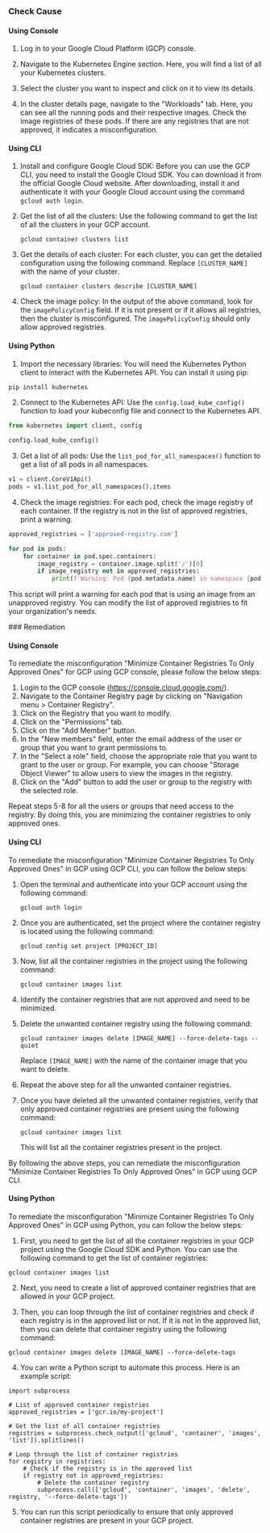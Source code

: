 

<Tabs><Tab title='Cause'>
### Check Cause

#### Using Console

1. Log in to your Google Cloud Platform (GCP) console.

2. Navigate to the Kubernetes Engine section. Here, you will find a list of all your Kubernetes clusters.

3. Select the cluster you want to inspect and click on it to view its details.

4. In the cluster details page, navigate to the "Workloads" tab. Here, you can see all the running pods and their respective images. Check the image registries of these pods. If there are any registries that are not approved, it indicates a misconfiguration.

#### Using CLI

1. Install and configure Google Cloud SDK: Before you can use the GCP CLI, you need to install the Google Cloud SDK. You can download it from the official Google Cloud website. After downloading, install it and authenticate it with your Google Cloud account using the command `gcloud auth login`.

2. Get the list of all the clusters: Use the following command to get the list of all the clusters in your GCP account.

    ```
    gcloud container clusters list
    ```

3. Get the details of each cluster: For each cluster, you can get the detailed configuration using the following command. Replace `[CLUSTER_NAME]` with the name of your cluster.

    ```
    gcloud container clusters describe [CLUSTER_NAME]
    ```

4. Check the image policy: In the output of the above command, look for the `imagePolicyConfig` field. If it is not present or if it allows all registries, then the cluster is misconfigured. The `imagePolicyConfig` should only allow approved registries.

#### Using Python

1. Import the necessary libraries: You will need the Kubernetes Python client to interact with the Kubernetes API. You can install it using pip:

```python
pip install kubernetes
```

2. Connect to the Kubernetes API: Use the `config.load_kube_config()` function to load your kubeconfig file and connect to the Kubernetes API.

```python
from kubernetes import client, config

config.load_kube_config()
```

3. Get a list of all pods: Use the `list_pod_for_all_namespaces()` function to get a list of all pods in all namespaces.

```python
v1 = client.CoreV1Api()
pods = v1.list_pod_for_all_namespaces().items
```

4. Check the image registries: For each pod, check the image registry of each container. If the registry is not in the list of approved registries, print a warning.

```python
approved_registries = ['approved-registry.com']

for pod in pods:
    for container in pod.spec.containers:
        image_registry = container.image.split('/')[0]
        if image_registry not in approved_registries:
            print(f'Warning: Pod {pod.metadata.name} in namespace {pod.metadata.namespace} is using an unapproved image registry: {image_registry}')
```

This script will print a warning for each pod that is using an image from an unapproved registry. You can modify the list of approved registries to fit your organization's needs.

</Tab>

<Tab title='Remediation'>
### Remediation

#### Using Console

To remediate the misconfiguration "Minimize Container Registries To Only Approved Ones" for GCP using GCP console, please follow the below steps:

1. Login to the GCP console (https://console.cloud.google.com/).
2. Navigate to the Container Registry page by clicking on "Navigation menu > Container Registry".
3. Click on the Registry that you want to modify.
4. Click on the "Permissions" tab.
5. Click on the "Add Member" button.
6. In the "New members" field, enter the email address of the user or group that you want to grant permissions to.
7. In the "Select a role" field, choose the appropriate role that you want to grant to the user or group. For example, you can choose "Storage Object Viewer" to allow users to view the images in the registry.
8. Click on the "Add" button to add the user or group to the registry with the selected role.

Repeat steps 5-8 for all the users or groups that need access to the registry. By doing this, you are minimizing the container registries to only approved ones.

#### Using CLI

To remediate the misconfiguration "Minimize Container Registries To Only Approved Ones" in GCP using GCP CLI, you can follow the below steps:

1. Open the terminal and authenticate into your GCP account using the following command:
   
   ```
   gcloud auth login
   ```
   
2. Once you are authenticated, set the project where the container registry is located using the following command:

   ```
   gcloud config set project [PROJECT_ID]
   ```

3. Now, list all the container registries in the project using the following command:

   ```
   gcloud container images list
   ```

4. Identify the container registries that are not approved and need to be minimized.

5. Delete the unwanted container registry using the following command:

   ```
   gcloud container images delete [IMAGE_NAME] --force-delete-tags --quiet
   ```

   Replace `[IMAGE_NAME]` with the name of the container image that you want to delete.

6. Repeat the above step for all the unwanted container registries.

7. Once you have deleted all the unwanted container registries, verify that only approved container registries are present using the following command:

   ```
   gcloud container images list
   ```

   This will list all the container registries present in the project.

By following the above steps, you can remediate the misconfiguration "Minimize Container Registries To Only Approved Ones" in GCP using GCP CLI.

#### Using Python

To remediate the misconfiguration "Minimize Container Registries To Only Approved Ones" in GCP using Python, you can follow the below steps:

1. First, you need to get the list of all the container registries in your GCP project using the Google Cloud SDK and Python. You can use the following command to get the list of container registries:

```
gcloud container images list
```

2. Next, you need to create a list of approved container registries that are allowed in your GCP project.

3. Then, you can loop through the list of container registries and check if each registry is in the approved list or not. If it is not in the approved list, then you can delete that container registry using the following command:

```
gcloud container images delete [IMAGE_NAME] --force-delete-tags
```

4. You can write a Python script to automate this process. Here is an example script:

```
import subprocess

# List of approved container registries
approved_registries = ['gcr.io/my-project']

# Get the list of all container registries
registries = subprocess.check_output(['gcloud', 'container', 'images', 'list']).splitlines()

# Loop through the list of container registries
for registry in registries:
    # Check if the registry is in the approved list
    if registry not in approved_registries:
        # Delete the container registry
        subprocess.call(['gcloud', 'container', 'images', 'delete', registry, '--force-delete-tags'])
```

5. You can run this script periodically to ensure that only approved container registries are present in your GCP project.


</Tab>
</Tabs>